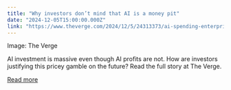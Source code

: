 ```yaml
---
title: "Why investors don’t mind that AI is a money pit"
date: "2024-12-05T15:00:00.000Z"
link: "https://www.theverge.com/2024/12/5/24313373/ai-spending-enterprise-profits-investment-menlo-ventures-openai-anthropic-decoder-podcast"
---
```


Image: The Verge
    


  
AI investment is massive even though AI profits are not. How are investors justifying this pricey gamble on the future?
Read the full story at The Verge.

[Read more](https://www.theverge.com/2024/12/5/24313373/ai-spending-enterprise-profits-investment-menlo-ventures-openai-anthropic-decoder-podcast)
